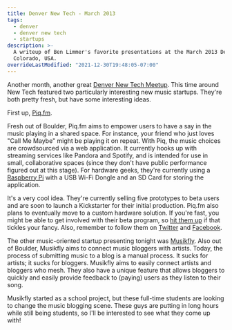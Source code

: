 ```yaml
---
title: Denver New Tech - March 2013
tags:
  - denver
  - denver new tech
  - startups
description: >-
  A writeup of Ben Limmer's favorite presentations at the March 2013 Denver New Tech Meetup held at Galvanize in Denver,
  Colorado, USA.
overrideLastModified: "2021-12-30T19:48:05-07:00"
---
```



Another month, another great [Denver New Tech Meetup](http://www.bdnewtech.com). This time around New Tech featured two
particularly interesting new music startups. They're both pretty fresh, but have some interesting ideas.

First up, [Piq.fm](http://piq.fm).

<MdxImage src={PiqLogo} alt="Logo for Piq" />

Fresh out of Boulder, Piq.fm aims to empower users to have a say in the music playing in a shared space. For instance,
your friend who just loves "Call Me Maybe" might be playing it on repeat. With Piq, the music choices are crowdsourced
via a web application. It currently hooks up with streaming services like Pandora and Spotify, and is intended for use
in small, collaborative spaces (since they don't have public performance figured out at this stage). For hardware geeks,
they're currently using a [Raspberry Pi](http://www.raspberrypi.org) with a USB Wi-Fi Dongle and an SD Card for storing
the application.

<MdxImage src={Adafruitcase} alt="Ada FruitCase Arduino board" />

It's a very cool idea. They're currently selling five prototypes to beta users and are soon to launch a Kickstarter for
their initial production. Piq.fm also plans to eventually move to a custom hardware solution. If you're fast, you might
be able to get involved with their beta program, so [hit them up](mailto:contact@piq.fm) if that tickles your fancy.
Also, remember to follow them on [Twitter](https://twitter.com/piqFM) and
[Facebook](https://www.facebook.com/pages/Piq/326779564098850).

The other music-oriented startup presenting tonight was [Musikfly](https://musikfly.com). Also out of Boulder, Musikfly
aims to connect music bloggers with artists. Today, the process of submitting music to a blog is a manual process. It
sucks for artists; it sucks for bloggers. Musikfly aims to easily connect artists and bloggers who mesh. They also have
a unique feature that allows bloggers to quickly and easily provide feedback to (paying) users as they listen to their
song.

Musikfly started as a school project, but these full-time students are looking to change the music blogging scene. These
guys are putting in long hours while still being students, so I'll be interested to see what they come up with!
